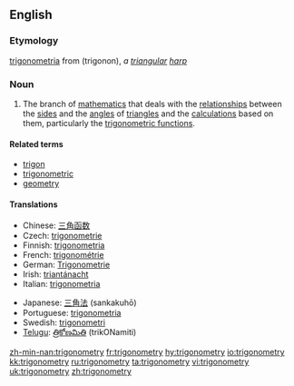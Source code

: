 ==English==

===Etymology===
{{L.}} [[trigonometria]] from {{Gr.}} (trigonon), ''a [[triangular]] [[harp]]''

===Noun===
{{wikipedia}}
{{en-noun|-}}

# {{mathematics}} The branch of [[mathematics]] that deals with the [[relationship]]s between the [[side]]s and the [[angle]]s of [[triangle]]s and the [[calculation]]s based on them, particularly the [[trigonometric function]]s.

====Related terms====
*[[trigon]]
*[[trigonometric]]
*[[geometry]]

====Translations====
{{trans-top|branch of matematics}}
*Chinese: [[三角函数]]
* Czech: [[trigonometrie]] {{f}}
*Finnish: [[trigonometria#Finnish|trigonometria]]
*French: [[trigonométrie]] {{f}}
*German: [[Trigonometrie]] {{f}}
*Irish: [[triantánacht]]
*Italian: [[trigonometria#Italian|trigonometria]] {{f}}
{{trans-mid}}
*Japanese: [[三角法]] (sankakuhō)
*Portuguese: [[trigonometria#Portuguese|trigonometria]] {{f}}
*Swedish: [[trigonometri]] {{c}}
*[[Telugu]]: [[త్రికోణమితి]] (trikONamiti)
{{trans-bottom}}

[[zh-min-nan:trigonometry]]
[[fr:trigonometry]]
[[hy:trigonometry]]
[[io:trigonometry]]
[[kk:trigonometry]]
[[ru:trigonometry]]
[[ta:trigonometry]]
[[vi:trigonometry]]
[[uk:trigonometry]]
[[zh:trigonometry]]